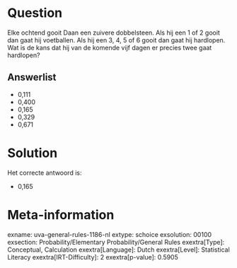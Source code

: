 Question
========

Elke ochtend gooit Daan een zuivere dobbelsteen. Als hij een 1 of 2
gooit dan gaat hij voetballen. Als hij een 3, 4, 5 of 6 gooit dan gaat
hij hardlopen. Wat is de kans dat hij van de komende vijf dagen er
precies twee gaat hardlopen?

Answerlist
----------

* 0,111
* 0,400
* 0,165
* 0,329
* 0,671

Solution
========

Het correcte antwoord is: 

* 0,165

Meta-information
================
exname: uva-general-rules-1186-nl
extype: schoice
exsolution: 00100
exsection: Probability/Elementary Probability/General Rules 
exextra[Type]: Conceptual, Calculation
exextra[Language]: Dutch
exextra[Level]: Statistical Literacy
exextra[IRT-Difficulty]: 2
exextra[p-value]: 0.5905
